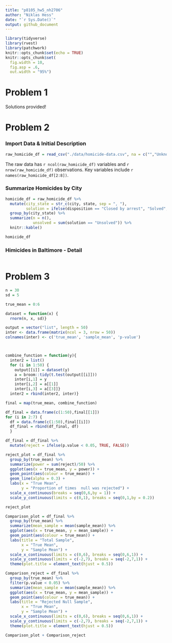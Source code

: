 ```yaml
---
title: "p8105_hw5_nh2706"
author: "Niklas Hess"
date: "`r Sys.Date()`"
output: github_document
---
```


```r
library(tidyverse)
library(rvest)
library(patchwork)
knitr::opts_chunk$set(echo = TRUE) 
knitr::opts_chunk$set(
  fig.width = 10,
  fig.asp = .6,
  out.width = "95%")
```

# Problem 1 

Solutions provided!


# Problem 2

### Import Data & Initial Description
```r
raw_homicide_df = read_csv("./data/homicide-data.csv", na = c("","Unknown"))
```

The raw data has `r ncol(raw_homicide_df)` variables and `r nrow(raw_homicide_df)` observations. Key variables include `r names(raw_homicide_df[2:8])`.

### Summarize Homicides by City
```r
homicide_df = raw_homicide_df %>%
  mutate(city_state = str_c(city, state, sep = ", "),
         solution = ifelse(disposition == "Closed by arrest", "Solved", "Unsolved")) %>%
  group_by(city_state) %>%
  summarize(n = n(),
            unsolved = sum(solution == "Unsolved")) %>%
  knitr::kable()

homicide_df

```

### Himicides in Baltimore - Detail

```r

```


# Problem 3

```r

n = 30
sd = 5

true_mean = 0:6

dataset = function(x) {
  rnorm(n, x, sd)}

output = vector("list", length = 50)
inter <- data.frame(matrix(ncol = 3, nrow = 50))
colnames(inter) <- c('true_mean', 'sample_mean', 'p-value')



combine_function = function(y){
  inter2 = list()
  for (i in 1:50) {
    output[[i]] = dataset(y)
    a = broom::tidy(t.test(output[[i]]))
    inter[i,1] = y
    inter[i,2] = a[[1]]
    inter[i,3] = a[[3]]}
  inter2 = rbind(inter2, inter)}

final = map(true_mean, combine_function)
```

```r

df_final = data.frame(c(1:50),final[[1]])
for (i in 2:7) {
  df = data.frame(c(1:50),final[[i]])
  df_final = rbind(df_final, df)
  }

df_final = df_final %>%
  mutate(reject = ifelse(p.value < 0.05, TRUE, FALSE))

```



```r
reject_plot = df_final %>%
  group_by(true_mean) %>% 
  summarize(power = sum(reject)/50) %>% 
  ggplot(aes(x = true_mean, y = power)) +
  geom_point(aes(colour = true_mean)) +
  geom_line(alpha = 0.3) +
  labs(x = "True Mean", 
       y = "Proportion of times  null was rejected") +
  scale_x_continuous(breaks = seq(0,6,by = 1)) +
  scale_y_continuous(limits = c(0,1), breaks = seq(0,1,by = 0.2))

reject_plot
```


```r
Comparison_plot = df_final %>%
  group_by(true_mean) %>%
  summarize(mean_sample = mean(sample_mean)) %>%
  ggplot(aes(x = true_mean, y = mean_sample)) +
  geom_point(aes(colour = true_mean)) +
  labs(title = "Total Sample",
       x = "True Mean", 
       y = "Sample Mean") +
  scale_x_continuous(limits = c(0,6), breaks = seq(0,6,1)) +
  scale_y_continuous(limits = c(-2,7), breaks = seq(-2,7,1)) +
  theme(plot.title = element_text(hjust = 0.5))

Comparison_reject = df_final %>%
  group_by(true_mean) %>%
  filter(p.value < 0.05) %>%
  summarize(mean_sample = mean(sample_mean)) %>%
  ggplot(aes(x = true_mean, y = mean_sample)) +
  geom_point(aes(colour = true_mean)) +
  labs(title = "Rejected Null Sample",
       x = "True Mean", 
       y = "Sample Mean") +
  scale_x_continuous(limits = c(0,6), breaks = seq(0,6,1)) +
  scale_y_continuous(limits = c(-2,7), breaks = seq(-2,7,1)) +
  theme(plot.title = element_text(hjust = 0.5))

Comparison_plot + Comparison_reject





```
